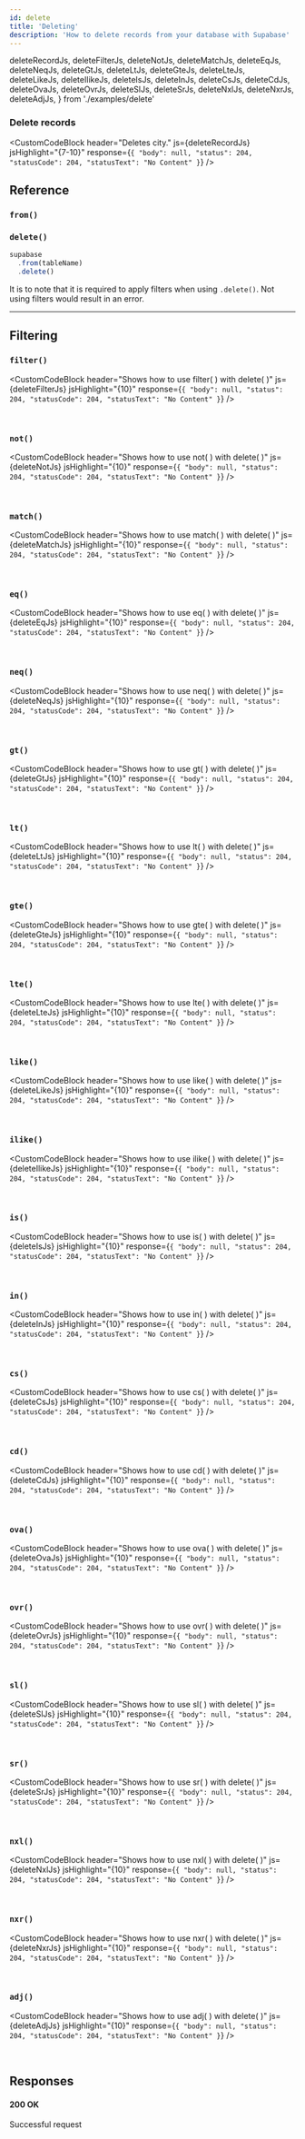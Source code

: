 ```yaml
---
id: delete
title: 'Deleting'
description: 'How to delete records from your database with Supabase'
---
```


  deleteRecordJs,
  deleteFilterJs,
  deleteNotJs,
  deleteMatchJs,
  deleteEqJs,
  deleteNeqJs,
  deleteGtJs,
  deleteLtJs,
  deleteGteJs,
  deleteLteJs,
  deleteLikeJs,
  deleteIlikeJs,
  deleteIsJs,
  deleteInJs,
  deleteCsJs,
  deleteCdJs,
  deleteOvaJs,
  deleteOvrJs,
  deleteSlJs,
  deleteSrJs,
  deleteNxlJs,
  deleteNxrJs,
  deleteAdjJs,
} from './examples/delete'

<DummyData />

### Delete records

<CustomCodeBlock
  header="Deletes city."
  js={deleteRecordJs}
  jsHighlight="{7-10}"
  response={`{
  "body": null,
  "status": 204,
  "statusCode": 204,
  "statusText": "No Content"
}`}
/>

## Reference

### `from()`

<FromFunction verb="delete" />

### `delete()`

```js {3}
supabase
  .from(tableName)
  .delete()
```
It is to note that it is required to apply filters when using `.delete()`. Not using filters would result in an error.

---

## Filtering

### `filter()`

<CustomCodeBlock
  header="Shows how to use filter( ) with delete( )"
  js={deleteFilterJs}
  jsHighlight="{10}"
  response={`{
  "body": null,
  "status": 204,
  "statusCode": 204,
  "statusText": "No Content"
}`}
/>

<br />

<CommonFilters filter="filter" />

### `not()`

<CustomCodeBlock
  header="Shows how to use not( ) with delete( )"
  js={deleteNotJs}
  jsHighlight="{10}"
  response={`{
  "body": null,
  "status": 204,
  "statusCode": 204,
  "statusText": "No Content"
}`}
/>

<br />

<CommonFilters filter="not" />

### `match()`

<CustomCodeBlock
  header="Shows how to use match( ) with delete( )"
  js={deleteMatchJs}
  jsHighlight="{10}"
  response={`{
  "body": null,
  "status": 204,
  "statusCode": 204,
  "statusText": "No Content"
}`}
/>

<br />

<CommonFilters filter="match" />

### `eq()`

<CustomCodeBlock
  header="Shows how to use eq( ) with delete( )"
  js={deleteEqJs}
  jsHighlight="{10}"
  response={`{
  "body": null,
  "status": 204,
  "statusCode": 204,
  "statusText": "No Content"
}`}
/>

<br />

<CommonFilters filter="eq" />

### `neq()`

<CustomCodeBlock
  header="Shows how to use neq( ) with delete( )"
  js={deleteNeqJs}
  jsHighlight="{10}"
  response={`{
  "body": null,
  "status": 204,
  "statusCode": 204,
  "statusText": "No Content"
}`}
/>

<br />

<CommonFilters filter="neq" />

### `gt()`

<CustomCodeBlock
  header="Shows how to use gt( ) with delete( )"
  js={deleteGtJs}
  jsHighlight="{10}"
  response={`{
  "body": null,
  "status": 204,
  "statusCode": 204,
  "statusText": "No Content"
}`}
/>

<br />

<CommonFilters filter="gt" />

### `lt()`

<CustomCodeBlock
  header="Shows how to use lt( ) with delete( )"
  js={deleteLtJs}
  jsHighlight="{10}"
  response={`{
  "body": null,
  "status": 204,
  "statusCode": 204,
  "statusText": "No Content"
}`}
/>

<br />

<CommonFilters filter="lt" />

### `gte()`

<CustomCodeBlock
  header="Shows how to use gte( ) with delete( )"
  js={deleteGteJs}
  jsHighlight="{10}"
  response={`{
  "body": null,
  "status": 204,
  "statusCode": 204,
  "statusText": "No Content"
}`}
/>

<br />

<CommonFilters filter="gte" />

### `lte()`

<CustomCodeBlock
  header="Shows how to use lte( ) with delete( )"
  js={deleteLteJs}
  jsHighlight="{10}"
  response={`{
  "body": null,
  "status": 204,
  "statusCode": 204,
  "statusText": "No Content"
}`}
/>

<br />

<CommonFilters filter="lte" />

### `like()`

<CustomCodeBlock
  header="Shows how to use like( ) with delete( )"
  js={deleteLikeJs}
  jsHighlight="{10}"
  response={`{
  "body": null,
  "status": 204,
  "statusCode": 204,
  "statusText": "No Content"
}`}
/>

<br />

<CommonFilters filter="like" />

### `ilike()`

<CustomCodeBlock
  header="Shows how to use ilike( ) with delete( )"
  js={deleteIlikeJs}
  jsHighlight="{10}"
  response={`{
  "body": null,
  "status": 204,
  "statusCode": 204,
  "statusText": "No Content"
}`}
/>

<br />

<CommonFilters filter="ilike" />

### `is()`

<CustomCodeBlock
  header="Shows how to use is( ) with delete( )"
  js={deleteIsJs}
  jsHighlight="{10}"
  response={`{
  "body": null,
  "status": 204,
  "statusCode": 204,
  "statusText": "No Content"
}`}
/>

<br />

<CommonFilters filter="is" />

### `in()`

<CustomCodeBlock
  header="Shows how to use in( ) with delete( )"
  js={deleteInJs}
  jsHighlight="{10}"
  response={`{
  "body": null,
  "status": 204,
  "statusCode": 204,
  "statusText": "No Content"
}`}
/>

<br />

<CommonFilters filter="in" />

### `cs()`

<CustomCodeBlock
  header="Shows how to use cs( ) with delete( )"
  js={deleteCsJs}
  jsHighlight="{10}"
  response={`{
  "body": null,
  "status": 204,
  "statusCode": 204,
  "statusText": "No Content"
}`}
/>

<br />

<CommonFilters filter="cs" />

### `cd()`

<CustomCodeBlock
  header="Shows how to use cd( ) with delete( )"
  js={deleteCdJs}
  jsHighlight="{10}"
  response={`{
  "body": null,
  "status": 204,
  "statusCode": 204,
  "statusText": "No Content"
}`}
/>

<br />

<CommonFilters filter="cd" />

### `ova()`

<CustomCodeBlock
  header="Shows how to use ova( ) with delete( )"
  js={deleteOvaJs}
  jsHighlight="{10}"
  response={`{
  "body": null,
  "status": 204,
  "statusCode": 204,
  "statusText": "No Content"
}`}
/>

<br />

<CommonFilters filter="ova" />

### `ovr()`

<CustomCodeBlock
  header="Shows how to use ovr( ) with delete( )"
  js={deleteOvrJs}
  jsHighlight="{10}"
  response={`{
  "body": null,
  "status": 204,
  "statusCode": 204,
  "statusText": "No Content"
}`}
/>

<br />

<CommonFilters filter="ovr" />

### `sl()`

<CustomCodeBlock
  header="Shows how to use sl( ) with delete( )"
  js={deleteSlJs}
  jsHighlight="{10}"
  response={`{
  "body": null,
  "status": 204,
  "statusCode": 204,
  "statusText": "No Content"
}`}
/>

<br />

<CommonFilters filter="sl" />

### `sr()`

<CustomCodeBlock
  header="Shows how to use sr( ) with delete( )"
  js={deleteSrJs}
  jsHighlight="{10}"
  response={`{
  "body": null,
  "status": 204,
  "statusCode": 204,
  "statusText": "No Content"
}`}
/>

<br />

<CommonFilters filter="sr" />

### `nxl()`

<CustomCodeBlock
  header="Shows how to use nxl( ) with delete( )"
  js={deleteNxlJs}
  jsHighlight="{10}"
  response={`{
  "body": null,
  "status": 204,
  "statusCode": 204,
  "statusText": "No Content"
}`}
/>

<br />

<CommonFilters filter="nxl" />

### `nxr()`

<CustomCodeBlock
  header="Shows how to use nxr( ) with delete( )"
  js={deleteNxrJs}
  jsHighlight="{10}"
  response={`{
  "body": null,
  "status": 204,
  "statusCode": 204,
  "statusText": "No Content"
}`}
/>

<br />

<CommonFilters filter="nxr" />

### `adj()`

<CustomCodeBlock
  header="Shows how to use adj( ) with delete( )"
  js={deleteAdjJs}
  jsHighlight="{10}"
  response={`{
  "body": null,
  "status": 204,
  "statusCode": 204,
  "statusText": "No Content"
}`}
/>

<br />

<CommonFilters filter="adj" />

## Responses

#### 200 OK

Successful request

<CommonResponses />
